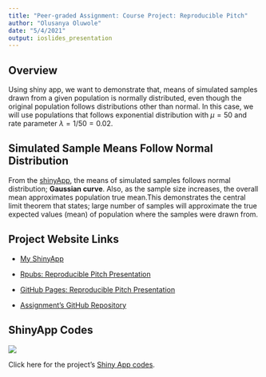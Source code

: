 ```yaml
---
title: "Peer-graded Assignment: Course Project: Reproducible Pitch"
author: "Olusanya Oluwole"
date: "5/4/2021"
output: ioslides_presentation
---
```


## Overview

Using shiny app, we want to demonstrate that, means of simulated samples
drawn from a given population is normally distributed, even though the original
population follows distributions other than normal. In this case, we will use 
populations that follows exponential distribution with $\mu = 50$ and rate 
parameter $\lambda = 1/50 = 0.02$.

## Simulated Sample Means Follow Normal Distribution

From the [shinyApp](https://ooluwole.shinyapps.io/ShinyApp/), 
the means of simulated samples follows normal distribution; **Gaussian curve**.
Also, as the sample size increases, the overall mean approximates population true
mean.This demonstrates the central limit theorem 
that states; large number of samples will approximate the true expected values 
(mean) of population where the samples were drawn from. 

## Project Website Links

- [My ShinyApp](https://ooluwole.shinyapps.io/ShinyApp/)

- [Rpubs: Reproducible Pitch Presentation](https://rpubs.com/Olu/765048)

- [GitHub Pages: Reproducible Pitch Presentation](https://ooluw007.github.io/Peer-graded-Assignment-Course-Project-Shiny-Application-and-Reproducible-Pitch/)

- [Assignment's GitHub Repository](https://github.com/ooluw007/Peer-graded-Assignment-Course-Project-Shiny-Application-and-Reproducible-Pitch)


## ShinyApp Codes
![](C:\Users\justi\Desktop\code.PNG)

Click here for the project's [Shiny App codes](https://github.com/ooluw007/Peer-graded-Assignment-Course-Project-Shiny-Application-and-Reproducible-Pitch/tree/main/ShinyApp).
